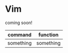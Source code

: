 # Vim

coming soon!

| command                     | function |
|-----------------------------|----------|
|something                    |something |